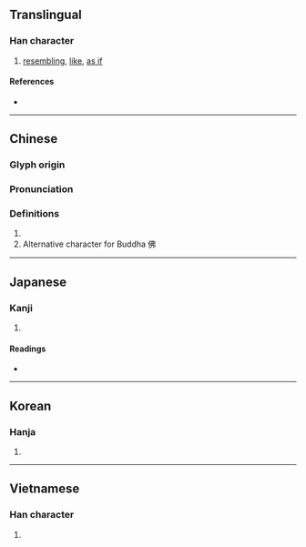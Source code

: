 {{also|髴|佛}}
{{character info}}
==Translingual==

===Han character===
{{Han char|rn=60|rad=彳|as=05|sn=8|four=25227|canj=HOLLN|ids=⿰彳弗}}

# [[resembling]], [[like]], [[as if]]

====References====
* {{Han ref|kx=0365.300|dkj=10071|dj=0685.210|hdz=20817.080|uh=5F7F|ud=24447|bh=A9BB|bd=43451}}

----

==Chinese==
{{zh-forms|s=佛|t2=佛}}

===Glyph origin===
{{Han etym}}

===Pronunciation===
{{zh-pron
|m=fú
|c=fat1
|h=pfs=
|md=
|mn=hut
|mn-t=hug4
|w=4feq
|mc=y
|oc=y
|cat=n
}}

===Definitions===
{{zh-hanzi}}

# {{zh-only|彷彿/仿佛}}
#Alternative character for Buddha 佛

----

==Japanese==

===Kanji===
{{ja-kanji|grade=|rs=彳05}}

# {{rfdef|ja|sort=彳05}}

====Readings====
* {{ja-readings
|goon=ほち
|kanon=ふつ
|on=ふち
|kun=にかよ.う, ほのか
}}

----

==Korean==

===Hanja===
{{ko-hanja|hangeul=불|eumhun=|rv=bul|mr=pul|y=pul}}

# {{rfdef|ko|sort=彳05}}

----

==Vietnamese==

===Han character===
{{vi-readings|rs=彳05|reading=phớt}}

# {{rfdef|vi|sort=彳05}}